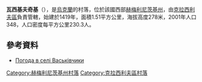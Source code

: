 {{coord|49|53|54|N|26|46|15|E|scale:100000|display=title}}

'''瓦西基夫奇基'''（{{lang-uk|Васьківчики}}），是[[烏克蘭|烏克蘭]]的村落，位於該國西部[[赫梅利尼茨基州|赫梅利尼茨基州]]，由[[克拉西利夫區|克拉西利夫區]]負責管轄，始建於1419年，面積1.51平方公里，海拔高度278米，2001年人口348，人口密度每平方公里230.3人。

==參考資料==
* [http://weather.in.ua/ua/hmel'nickaja/2654 Погода в селі Васьківчики] {{Wayback|url=http://weather.in.ua/ua/hmel%27nickaja/2654 |date=20160305113049 }}

{{DEFAULTSORT:Васьківчики}}
[[Category:赫梅利尼茨基州村落|Category:赫梅利尼茨基州村落]]
[[Category:克拉西利夫區村落|Category:克拉西利夫區村落]]


{{Khmelnytskyi-geo-stub}}